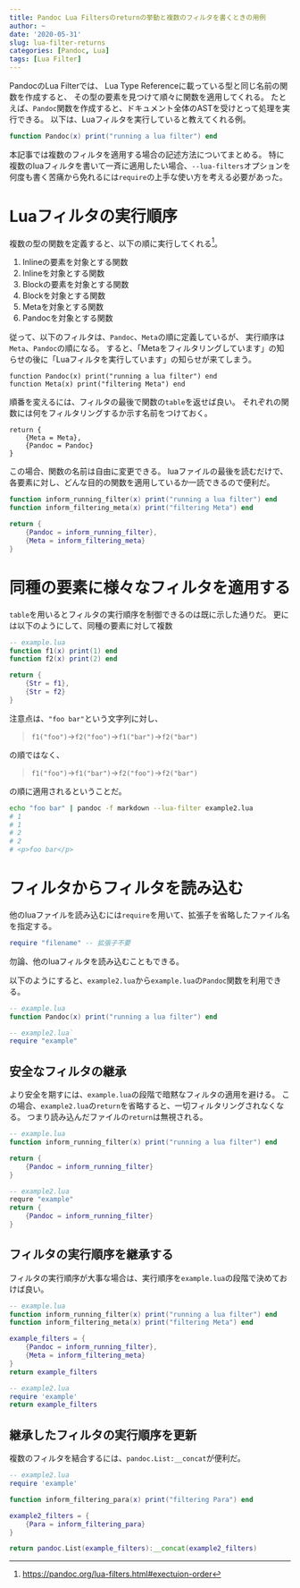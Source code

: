 ```yaml
---
title: Pandoc Lua Filtersのreturnの挙動と複数のフィルタを書くときの用例
author: ~
date: '2020-05-31'
slug: lua-filter-returns
categories: [Pandoc, Lua]
tags: [Lua Filter]
---
```


PandocのLua Filterでは、
Lua Type Referenceに載っている型と同じ名前の関数を作成すると、
その型の要素を見つけて順々に関数を適用してくれる。
たとえば、`Pandoc`関数を作成すると、ドキュメント全体のASTを受けとって処理を実行できる。
以下は、Luaフィルタを実行していると教えてくれる例。

```lua
function Pandoc(x) print("running a lua filter") end
```

本記事では複数のフィルタを適用する場合の記述方法についてまとめる。
特に複数のluaフィルタを書いて一斉に適用したい場合、`--lua-filters`オプションを何度も書く苦痛から免れるには`require`の上手な使い方を考える必要があった。


# Luaフィルタの実行順序

複数の型の関数を定義すると、以下の順に実行してくれる^[<https://pandoc.org/lua-filters.html#exectuion-order>]。

1. Inlineの要素を対象とする関数
1. Inlineを対象とする関数
1. Blockの要素を対象とする関数
1. Blockを対象とする関数
1. Metaを対象とする関数
1. Pandocを対象とする関数

従って、以下のフィルタは、`Pandoc`、`Meta`の順に定義しているが、
実行順序は`Meta`、`Pandoc`の順になる。
すると、「Metaをフィルタリングしています」の知らせの後に「Luaフィルタを実行しています」の知らせが来てしまう。

```
function Pandoc(x) print("running a lua filter") end
function Meta(x) print("filtering Meta") end
```

順番を変えるには、フィルタの最後で関数の`table`を返せば良い。
それぞれの関数には何をフィルタリングするか示す名前をつけておく。

```
return {
    {Meta = Meta},
    {Pandoc = Pandoc}
}
```

この場合、関数の名前は自由に変更できる。
luaファイルの最後を読むだけで、各要素に対し、どんな目的の関数を適用しているか一読できるので便利だ。

```lua
function inform_running_filter(x) print("running a lua filter") end
function inform_filtering_meta(x) print("filtering Meta") end

return {
    {Pandoc = inform_running_filter},
    {Meta = inform_filtering_meta}
}
```


# 同種の要素に様々なフィルタを適用する

`table`を用いるとフィルタの実行順序を制御できるのは既に示した通りだ。
更には以下のようにして、同種の要素に対して複数

```lua
-- example.lua
function f1(x) print(1) end
function f2(x) print(2) end

return {
    {Str = f1},
    {Str = f2}
}
```

注意点は、`"foo bar"`という文字列に対し、

> `f1("foo")`->`f2("foo")`->`f1("bar")`->`f2("bar")`

の順ではなく、

> `f1("foo")`->`f1("bar")`->`f2("foo")`->`f2("bar")`

の順に適用されるということだ。

```bash
echo "foo bar" | pandoc -f markdown --lua-filter example2.lua 
# 1
# 1
# 2
# 2
# <p>foo bar</p>
```

# フィルタからフィルタを読み込む

他のluaファイルを読み込むには`require`を用いて、拡張子を省略したファイル名を指定する。

```lua
require "filename" -- 拡張子不要
```

勿論、他のluaフィルタを読み込むこともできる。

以下のようにすると、`example2.lua`から`example.lua`の`Pandoc`関数を利用できる。

```lua
-- example.lua
function Pandoc(x) print("running a lua filter") end
```

```lua
-- example2.lua`
require "example"
```

## 安全なフィルタの継承

より安全を期すには、`example.lua`の段階で暗黙なフィルタの適用を避ける。
この場合、`example2.lua`の`return`を省略すると、一切フィルタリングされなくなる。
つまり読み込んだファイルの`return`は無視される。

```lua
-- example.lua
function inform_running_filter(x) print("running a lua filter") end

return {
    {Pandoc = inform_running_filter}
}
```

```lua
-- example2.lua
requre "example"
return {
    {Pandoc = inform_running_filter}
}
```

## フィルタの実行順序を継承する

フィルタの実行順序が大事な場合は、実行順序を`example.lua`の段階で決めておけば良い。

```lua
-- example.lua
function inform_running_filter(x) print("running a lua filter") end
function inform_filtering_meta(x) print("filtering Meta") end

example_filters = {
    {Pandoc = inform_running_filter},
    {Meta = inform_filtering_meta}
}
return example_filters
```

```lua
-- example2.lua
require 'example'
return example_filters
```

## 継承したフィルタの実行順序を更新

複数のフィルタを結合するには、`pandoc.List:__concat`が便利だ。

```lua
-- example2.lua
require 'example'

function inform_filtering_para(x) print("filtering Para") end

example2_filters = {
    {Para = inform_filtering_para}
}

return pandoc.List(example_filters):__concat(example2_filters)
```
